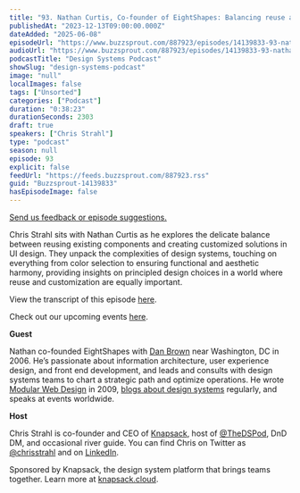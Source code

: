 ```yaml
---
title: "93. Nathan Curtis, Co-founder of EightShapes: Balancing reuse and customization in UI Design"
publishedAt: "2023-12-13T09:00:00.000Z"
dateAdded: "2025-06-08"
episodeUrl: "https://www.buzzsprout.com/887923/episodes/14139833-93-nathan-curtis-co-founder-of-eightshapes-balancing-reuse-and-customization-in-ui-design.mp3"
audioUrl: "https://www.buzzsprout.com/887923/episodes/14139833-93-nathan-curtis-co-founder-of-eightshapes-balancing-reuse-and-customization-in-ui-design.mp3"
podcastTitle: "Design Systems Podcast"
showSlug: "design-systems-podcast"
image: "null"
localImages: false
tags: ["Unsorted"]
categories: ["Podcast"]
duration: "0:38:23"
durationSeconds: 2303
draft: true
speakers: ["Chris Strahl"]
type: "podcast"
season: null
episode: 93
explicit: false
feedUrl: "https://feeds.buzzsprout.com/887923.rss"
guid: "Buzzsprout-14139833"
hasEpisodeImage: false
---
```

[Send us feedback or episode suggestions.](https://www.buzzsprout.com/twilio/text_messages/887923/open_sms)

Chris Strahl sits with Nathan Curtis as he explores the delicate balance between reusing existing components and creating customized solutions in UI design. They unpack the complexities of design systems, touching on everything from color selection to ensuring functional and aesthetic harmony, providing insights on principled design choices in a world where reuse and customization are equally important.

View the transcript of this episode [here](https://docs.google.com/document/d/1yn-shcYgwHAr7Z2Ai7yg5GRi8usJUlB2/edit).

Check out our upcoming events [here](https://www.knapsack.cloud/events).

**Guest**

Nathan co-founded EightShapes with [Dan Brown](https://eightshapes.com/dan-brown/) near Washington, DC in 2006. He’s passionate about information architecture, user experience design, and front end development, and leads and consults with design systems teams to chart a strategic path and optimize operations. He wrote [Modular Web Design](https://www.amazon.com/Modular-Web-Design-Components-Documentation/dp/0321601351) in 2009, [blogs about design systems](https://eightshapes.com/components/) regularly, and speaks at events worldwide.

**Host**

Chris Strahl is co-founder and CEO of [Knapsack](https://www.knapsack.cloud/), host of [@TheDSPod](https://twitter.com/thedspod), DnD DM, and occasional river guide. You can find Chris on Twitter as [@chrisstrahl](https://twitter.com/chrisstrahl) and on [LinkedIn](https://www.linkedin.com/in/chrisstrahl/).

Sponsored by Knapsack, the design system platform that brings teams together. Learn more at [knapsack.cloud](https://www.knapsack.cloud/?utm_source=podcast).
